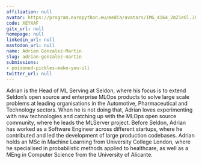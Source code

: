 ```yaml
---
affiliation: null
avatar: https://program.europython.eu/media/avatars/IMG_4164_2mZ1eOl.JPG
code: XEYXAF
gitx_url: null
homepage: null
linkedin_url: null
mastodon_url: null
name: Adrian Gonzalez-Martin
slug: adrian-gonzalez-martin
submissions:
- poisoned-pickles-make-you-ill
twitter_url: null
---
```


Adrian is the Head of ML Serving at Seldon, where his focus is to extend Seldon’s open source and enterprise MLOps products to solve large scale problems at leading organisations in the Automotive, Pharmaceutical and Technology sectors. When he is not doing that, Adrian loves experimenting with new technologies and catching up with the MLOps open source community, where he leads the MLServer project. Before Seldon, Adrian has worked as a Software Engineer across different startups, where he contributed and led the development of large production codebases. Adrian holds an MSc in Machine Learning from University College London, where he specialised in probabilistic methods applied to healthcare, as well as a MEng in Computer Science from the University of Alicante.
